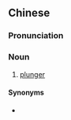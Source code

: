 ==Chinese==
{{zh-forms}}

===Pronunciation===
{{zh-pron
|m=pí包zi
|cat=n
}}

===Noun===
{{zh-noun}}

# [[plunger]]

====Synonyms====
* {{zh-l|搋子}}